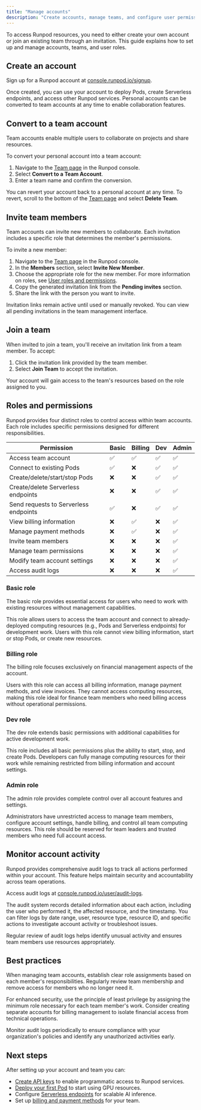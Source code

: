```yaml
---
title: "Manage accounts"
description: "Create accounts, manage teams, and configure user permissions in Runpod."
---
```


To access Runpod resources, you need to either create your own account or join an existing team through an invitation. This guide explains how to set up and manage accounts, teams, and user roles.

## Create an account

Sign up for a Runpod account at [console.runpod.io/signup](https://www.console.runpod.io/signup).

Once created, you can use your account to deploy Pods, create Serverless endpoints, and access other Runpod services. Personal accounts can be converted to team accounts at any time to enable collaboration features.

## Convert to a team account

Team accounts enable multiple users to collaborate on projects and share resources.

To convert your personal account into a team account:

1. Navigate to the [Team page](https://www.console.runpod.io/team) in the Runpod console.
2. Select **Convert to a Team Account**.
3. Enter a team name and confirm the conversion.

<Note>

You can revert your account back to a personal account at any time. To revert, scroll to the bottom of the [Team page](https://www.console.runpod.io/team) and select **Delete Team**.

</Note>

## Invite team members

Team accounts can invite new members to collaborate. Each invitation includes a specific role that determines the member's permissions.

To invite a new member:

1. Navigate to the [Team page](https://www.console.runpod.io/team) in the Runpod console.
2. In the **Members** section, select **Invite New Member**.
3. Choose the appropriate role for the new member. For more information on roles, see [User roles and permissions](#roles-and-permissions).
4. Copy the generated invitation link from the **Pending invites** section.
5. Share the link with the person you want to invite.

Invitation links remain active until used or manually revoked. You can view all pending invitations in the team management interface.

## Join a team

When invited to join a team, you'll receive an invitation link from a team member. To accept:

1. Click the invitation link provided by the team member.
2. Select **Join Team** to accept the invitation.

Your account will gain access to the team's resources based on the role assigned to you.

## Roles and permissions

Runpod provides four distinct roles to control access within team accounts. Each role includes specific permissions designed for different responsibilities.

| Permission | Basic | Billing | Dev | Admin |
|------------|-------|---------|-----|-------|
| Access team account | ✅ | ✅ | ✅ | ✅ |
| Connect to existing Pods | ✅ | ❌ | ✅ | ✅ |
| Create/delete/start/stop Pods | ❌ | ❌ | ✅ | ✅ |
| Create/delete Serverless endpoints | ❌ | ❌ | ✅ | ✅ |
| Send requests to Serverless endpoints | ✅ | ❌ | ✅ | ✅ |
| View billing information | ❌ | ✅ | ❌ | ✅ |
| Manage payment methods | ❌ | ✅ | ❌ | ✅ |
| Invite team members | ❌ | ❌ | ❌ | ✅ |
| Manage team permissions | ❌ | ❌ | ❌ | ✅ |
| Modify team account settings | ❌ | ❌ | ❌ | ✅ |
| Access audit logs | ❌ | ❌ | ❌ | ✅ |

### Basic role

The basic role provides essential access for users who need to work with existing resources without management capabilities.

This role allows users to access the team account and connect to already-deployed computing resources (e.g., Pods and Serverless endpoints) for development work. Users with this role cannot view billing information, start or stop Pods, or create new resources.

### Billing role

The billing role focuses exclusively on financial management aspects of the account.

Users with this role can access all billing information, manage payment methods, and view invoices. They cannot access computing resources, making this role ideal for finance team members who need billing access without operational permissions.

### Dev role

The dev role extends basic permissions with additional capabilities for active development work.

This role includes all basic permissions plus the ability to start, stop, and create Pods. Developers can fully manage computing resources for their work while remaining restricted from billing information and account settings.

### Admin role

The admin role provides complete control over all account features and settings.

Administrators have unrestricted access to manage team members, configure account settings, handle billing, and control all team computing resources. This role should be reserved for team leaders and trusted members who need full account access.

## Monitor account activity

Runpod provides comprehensive audit logs to track all actions performed within your account. This feature helps maintain security and accountability across team operations.

Access audit logs at [console.runpod.io/user/audit-logs](https://www.console.runpod.io/user/audit-logs).

The audit system records detailed information about each action, including the user who performed it, the affected resource, and the timestamp. You can filter logs by date range, user, resource type, resource ID, and specific actions to investigate account activity or troubleshoot issues.

Regular review of audit logs helps identify unusual activity and ensures team members use resources appropriately.

## Best practices

When managing team accounts, establish clear role assignments based on each member's responsibilities. Regularly review team membership and remove access for members who no longer need it.

For enhanced security, use the principle of least privilege by assigning the minimum role necessary for each team member's work. Consider creating separate accounts for billing management to isolate financial access from technical operations.

Monitor audit logs periodically to ensure compliance with your organization's policies and identify any unauthorized activities early.

## Next steps

After setting up your account and team you can:

* [Create API keys](/get-started/api-keys) to enable programmatic access to Runpod services.
* [Deploy your first Pod](/get-started) to start using GPU resources.
* Configure [Serverless endpoints](/serverless/overview) for scalable AI inference.
* Set up [billing and payment methods](https://console.runpod.io/user/billing) for your team.